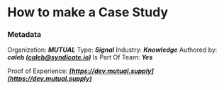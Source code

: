 # How to make a Case Study

### Metadata
Organization: ***MUTUAL***
Type: ***Signal***
Industry: ***Knowledge***
Authored by: ***caleb (caleb@syndicate.io)***
Is Part Of Team: ***Yes***

Proof of Experience: ***[https://dev.mutual.supply](https://dev.mutual.supply)***
